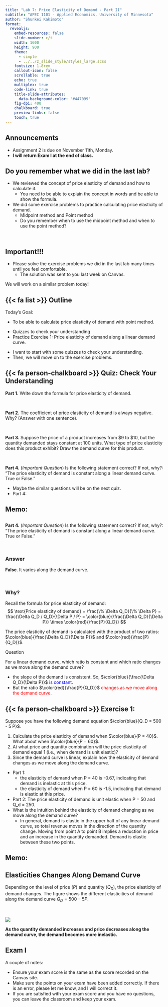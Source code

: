 ```yaml
---
title: "Lab 7: Price Elasticity of Demand - Part II"
subtitle: "APEC 1101 - Applied Economics, University of Minnesota"
author: "Shunkei Kakimoto"
format: 
  revealjs:
    embed-resources: false
    slide-number: c/t
    width: 1600
    height: 900
    theme: 
      - simple 
      - ../../z_slide_style/styles_large.scss
    fontsize: 1.8rem
    callout-icon: false
    scrollable: true
    echo: true
    multiplex: true
    code-link: true
    title-slide-attributes:
      data-background-color: "#447099"
    fig-dpi: 400
    chalkboard: true
    preview-links: false
    touch: true
---
```


## Announcements {.center}

+ Assignment 2 is due on November 11th, Monday.
+ [**I will return Exam I at the end of class.**]{.text-orange}



## Do you remember what we did in the last lab? {.center}

+ We reviewed the concept of price elasticity of demand and how to calculate it.
  + You need to be able to explain the concept in words and be able to show the formula.

+ We did some exercise problems to practice calculating price elasticity of demand.
  + Midpoint method and Point method
  + Do you remember when to use the midpoint method and when to use the point method?

<br>

:::{.fragment .fade-in}
::: {.callout-important}
## Important!!!
+ Please solve the exercise problems we did in the last lab many times until you feel comfortable.
  + The solution was sent to you last week on Canvas.
:::
We will work on a similar problem today!
:::

## {{< fa list >}} Outline {.center}

:::{.goals}
::::{.goals-header}
Today's Goal: 
::::
::::{.goals-container}
+ To be able to calculate price elasticity of demand with point method.
::::
:::

+ Quizzes to check your understanding
+ Practice Exercise 1: Price elasticity of demand along a linear demand curve.

:::{.notes}
+ I want to start with some quizzes to check your understanding. 
+ Then, we will move on to the exercise problems. 
::: 


## {{< fa person-chalkboard >}} Quiz: Check Your Understanding {.center}

**Part 1.** Write down the formula for price elasticity of demand.

<br>

**Part 2.** The coefficient of price elasticity of demand is always negative. Why? (Answer with one sentence).

<br>

**Part 3.** Suppose the price of a product increases from $9 to $10, but the quantity demanded stays constant at 100 units. What type of price elasticity does this product exhibit? Draw the demand curve for this product.

<br>

**Part 4.** (*Important Question*) Is the following statement correct? If not, why?: "The price elasticity of demand is constant along a linear demand curve. True or False."

:::{.notes}
+ Maybe the similar questions will be on the next quiz.
+ Part 4: 
:::

## Memo: 


## {.center} 


**Part 4.** (*Important Question*) Is the following statement correct? If not, why?: "The price elasticity of demand is constant along a linear demand curve. True or False."

<br>

### Answer {.center}

[**False**. It varies along the demand curve]{.text-blue}.

<br>

### Why?

:::{.fragment .fade-up}
Recall the formula for price elasticity of demand:
$$
\text{Price elasticity of demand} = \frac{\% \Delta Q_D}{\% \Delta P} = \frac{\Delta Q_D / Q_D}{\Delta P / P} = \color{blue}{\frac{\Delta Q_D}{\Delta P}} \times \color{red}{\frac{P}{Q_D}}
$$

The price elasticity of demand is calculated with the product of two ratios: $\color{blue}{\frac{\Delta Q_D}{\Delta P}}$ and $\color{red}{\frac{P}{Q_D}}$. 

:::{.stopthink}
::::{.stopthink-header}
Question
::::
::::{.stopthink-container}
For a linear demand curve, [which ratio is constant and which ratio changes as we move along the demand curve?]{.text-orange}
::::
:::
:::

:::{.fragment .fade-up} 
+ the slope of the demand is consistent. So, $\color{blue}{\frac{\Delta Q_D}{\Delta P}}$ [is constant]{style="color:blue;"}.
+ But the ratio $\color{red}{\frac{P}{Q_D}}$ [changes as we move along the demand curve]{style="color:red;"}.
:::


## {{< fa person-chalkboard >}} Exercise 1: {.center}

Suppose you have the following demand equation $\color{blue}{Q_D = 500 - 5 P}$.

1. Calculate the price elasticity of demand when $\color{blue}{P = 40}$. What about when $\color{blue}{P = 60}$. 
2. At what price and quantity combination will the price elasticity of demand equal 1 (i.e., when demand is unit elastic)?
3. Since the demand curve is linear, explain how the elasticity of demand changes as we move along the demand curve.

:::{.notes}
+ Part 1: 
  + the elasticity of demand when P = 40 is -0.67, indicating that demand is inelastic at this price.
  + the elasticity of demand when P = 60 is -1.5, indicating that demand is elastic at this price.
+ Part 2: The price elasticity of demand is unit elastic when P = 50 and Q_d = 250.
+ What is the intuition behind the elasticity of demand changing as we move along the demand curve?
  + In general, demand is elastic in the upper half of any linear demand curve, so total revenue moves in the direction of the quantity change. Moving from point A to point B implies a reduction in price and an increase in the quantity demanded. Demand is elastic between these two points.
:::

## Memo: 



## Elasticities Changes Along Demand Curve {.center}

Depending on the level of price ($P$) and quantity ($Q_D$), the price elasticity of demand changes. The figure shows the different elasticities of demand along the demand curve $Q_D = 500 - 5P$.

<br>

![](z_images/ela.jpeg){fig-align="center"}

[**As the quantity demanded increases and price decreases along the demand curve, the demand becomes more inelastic.**]{.text-orange}


<!-- :::{.stopthink}
::::{.stopthink-header}
Stop and Think
::::
::::{.stopthink-container}
Think about this in the real world context.
::::
::: -->

## Exam I {.center}

A couple of notes:

+ Ensure your exam score is the same as the score recorded on the Canvas site.
+ Make sure the points on your exam have been added correctly. If there is an error, please let me know, and I will correct it.
+ If you are satisfied with your exam score and you have no questions, you can leave the classroom and keep your exam.